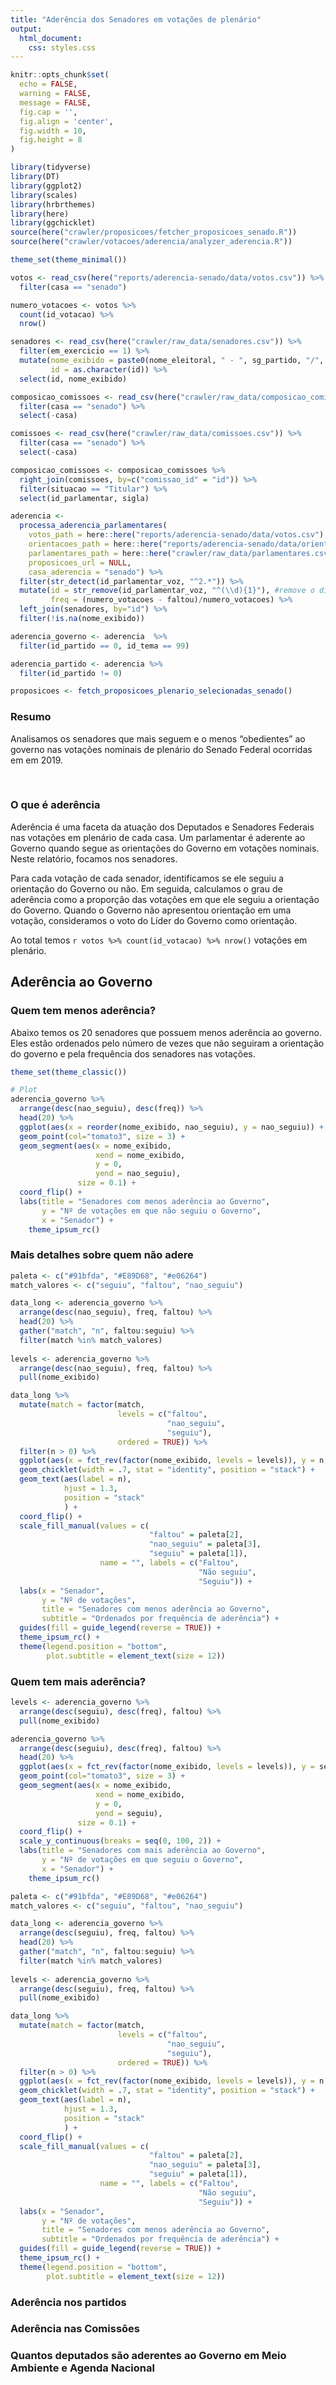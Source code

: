 ```yaml
---
title: "Aderência dos Senadores em votações de plenário"
output: 
  html_document:
    css: styles.css
---
```


```r
knitr::opts_chunk$set(
  echo = FALSE,
  warning = FALSE,
  message = FALSE,
  fig.cap = '',
  fig.align = 'center',
  fig.width = 10,
  fig.height = 8
)
```

```r
library(tidyverse)
library(DT)
library(ggplot2)
library(scales)
library(hrbrthemes)
library(here)
library(ggchicklet)
source(here("crawler/proposicoes/fetcher_proposicoes_senado.R"))
source(here("crawler/votacoes/aderencia/analyzer_aderencia.R"))
```

```r
theme_set(theme_minimal())

votos <- read_csv(here("reports/aderencia-senado/data/votos.csv")) %>% 
  filter(casa == "senado")

numero_votacoes <- votos %>% 
  count(id_votacao) %>% 
  nrow()

senadores <- read_csv(here("crawler/raw_data/senadores.csv")) %>% 
  filter(em_exercicio == 1) %>% 
  mutate(nome_exibido = paste0(nome_eleitoral, " - ", sg_partido, "/", uf),
         id = as.character(id)) %>% 
  select(id, nome_exibido)

composicao_comissoes <- read_csv(here("crawler/raw_data/composicao_comissoes.csv")) %>% 
  filter(casa == "senado") %>% 
  select(-casa)

comissoes <- read_csv(here("crawler/raw_data/comissoes.csv")) %>% 
  filter(casa == "senado") %>% 
  select(-casa)

composicao_comissoes <- composicao_comissoes %>% 
  right_join(comissoes, by=c("comissao_id" = "id")) %>% 
  filter(situacao == "Titular") %>% 
  select(id_parlamentar, sigla)

aderencia <- 
  processa_aderencia_parlamentares(
    votos_path = here::here("reports/aderencia-senado/data/votos.csv"),
    orientacoes_path = here::here("reports/aderencia-senado/data/orientacoes.csv"),
    parlamentares_path = here::here("crawler/raw_data/parlamentares.csv"),
    proposicoes_url = NULL,
    casa_aderencia = "senado") %>%  
  filter(str_detect(id_parlamentar_voz, "^2.*")) %>% 
  mutate(id = str_remove(id_parlamentar_voz, "^(\\d){1}"), #remove o dígito 2 do id_parlamentar_voz
         freq = (numero_votacoes - faltou)/numero_votacoes) %>% 
  left_join(senadores, by="id") %>% 
  filter(!is.na(nome_exibido))

aderencia_governo <- aderencia  %>% 
  filter(id_partido == 0, id_tema == 99)

aderencia_partido <- aderencia %>% 
  filter(id_partido != 0)

proposicoes <- fetch_proposicoes_plenario_selecionadas_senado()
```

### Resumo

Analisamos os senadores que mais seguem e o menos "obedientes" ao governo nas votações nominais de plenário do Senado Federal ocorridas em em 2019.

<br>

### O que é aderência

Aderência é uma faceta da atuação dos Deputados e Senadores Federais nas votações em plenário de cada casa. Um parlamentar é aderente ao Governo quando segue as orientações do Governo em votações nominais. Neste relatório, focamos nos senadores.

Para cada votação de cada senador, identificamos se ele seguiu a orientação do Governo ou não. Em seguida, calculamos o grau de aderência como a proporção das votações em que ele seguiu a orientação do Governo. Quando o Governo não apresentou orientação em uma votação, consideramos o voto do Líder do Governo como orientação.

Ao total temos `r votos %>% count(id_votacao) %>% nrow()` votações em plenário.

## Aderência ao Governo
### Quem tem menos aderência?

Abaixo temos os 20 senadores que possuem menos aderência ao governo. Eles estão ordenados pelo número de vezes que não seguiram a orientação do governo e pela frequência dos senadores nas votações.

```r

theme_set(theme_classic())

# Plot
aderencia_governo %>%
  arrange(desc(nao_seguiu), desc(freq)) %>% 
  head(20) %>% 
  ggplot(aes(x = reorder(nome_exibido, nao_seguiu), y = nao_seguiu)) + 
  geom_point(col="tomato3", size = 3) + 
  geom_segment(aes(x = nome_exibido, 
                   xend = nome_exibido, 
                   y = 0, 
                   yend = nao_seguiu), 
               size = 0.1) +
  coord_flip() +
  labs(title = "Senadores com menos aderência ao Governo",
       y = "Nº de votações em que não seguiu o Governo",
       x = "Senador") +
    theme_ipsum_rc()
```

### Mais detalhes sobre quem não adere

```r
paleta <- c("#91bfda", "#E89D68", "#e06264")
match_valores <- c("seguiu", "faltou", "nao_seguiu")

data_long <- aderencia_governo %>% 
  arrange(desc(nao_seguiu), freq, faltou) %>% 
  head(20) %>% 
  gather("match", "n", faltou:seguiu) %>% 
  filter(match %in% match_valores)
  
levels <- aderencia_governo %>% 
  arrange(desc(nao_seguiu), freq, faltou) %>% 
  pull(nome_exibido)

data_long %>% 
  mutate(match = factor(match, 
                        levels = c("faltou",
                                   "nao_seguiu",
                                   "seguiu"),
                        ordered = TRUE)) %>% 
  filter(n > 0) %>% 
  ggplot(aes(x = fct_rev(factor(nome_exibido, levels = levels)), y = n, fill = match)) +
  geom_chicklet(width = .7, stat = "identity", position = "stack") +
  geom_text(aes(label = n),
            hjust = 1.3,
            position = "stack"
            ) +
  coord_flip() +
  scale_fill_manual(values = c(
                               "faltou" = paleta[2], 
                               "nao_seguiu" = paleta[3],
                               "seguiu" = paleta[1]),
                    name = "", labels = c("Faltou",
                                          "Não seguiu",
                                          "Seguiu")) +
  labs(x = "Senador", 
       y = "Nº de votações", 
       title = "Senadores com menos aderência ao Governo",
       subtitle = "Ordenados por frequência de aderência") + 
  guides(fill = guide_legend(reverse = TRUE)) +
  theme_ipsum_rc() +
  theme(legend.position = "bottom",
        plot.subtitle = element_text(size = 12))
```

### Quem tem mais aderência?
```r
levels <- aderencia_governo %>%
  arrange(desc(seguiu), desc(freq), faltou) %>% 
  pull(nome_exibido)

aderencia_governo %>% 
  arrange(desc(seguiu), desc(freq), faltou) %>% 
  head(20) %>% 
  ggplot(aes(x = fct_rev(factor(nome_exibido, levels = levels)), y = seguiu)) + 
  geom_point(col="tomato3", size = 3) + 
  geom_segment(aes(x = nome_exibido, 
                   xend = nome_exibido, 
                   y = 0, 
                   yend = seguiu), 
               size = 0.1) +
  coord_flip() +
  scale_y_continuous(breaks = seq(0, 100, 2)) +
  labs(title = "Senadores com mais aderência ao Governo",
       y = "Nº de votações em que seguiu o Governo",
       x = "Senador") +
    theme_ipsum_rc()
```

```r
paleta <- c("#91bfda", "#E89D68", "#e06264")
match_valores <- c("seguiu", "faltou", "nao_seguiu")

data_long <- aderencia_governo %>% 
  arrange(desc(seguiu), freq, faltou) %>% 
  head(20) %>% 
  gather("match", "n", faltou:seguiu) %>% 
  filter(match %in% match_valores)
  
levels <- aderencia_governo %>% 
  arrange(desc(seguiu), freq, faltou) %>% 
  pull(nome_exibido)

data_long %>% 
  mutate(match = factor(match, 
                        levels = c("faltou",
                                   "nao_seguiu",
                                   "seguiu"),
                        ordered = TRUE)) %>% 
  filter(n > 0) %>% 
  ggplot(aes(x = fct_rev(factor(nome_exibido, levels = levels)), y = n, fill = match)) +
  geom_chicklet(width = .7, stat = "identity", position = "stack") +
  geom_text(aes(label = n),
            hjust = 1.3,
            position = "stack"
            ) +
  coord_flip() +
  scale_fill_manual(values = c(
                               "faltou" = paleta[2], 
                               "nao_seguiu" = paleta[3],
                               "seguiu" = paleta[1]),
                    name = "", labels = c("Faltou",
                                          "Não seguiu",
                                          "Seguiu")) +
  labs(x = "Senador", 
       y = "Nº de votações", 
       title = "Senadores com menos aderência ao Governo",
       subtitle = "Ordenados por frequência de aderência") + 
  guides(fill = guide_legend(reverse = TRUE)) +
  theme_ipsum_rc() +
  theme(legend.position = "bottom",
        plot.subtitle = element_text(size = 12))
```

### Aderência nos partidos
### Aderência nas Comissões
### Quantos deputados são aderentes ao Governo em Meio Ambiente e Agenda Nacional